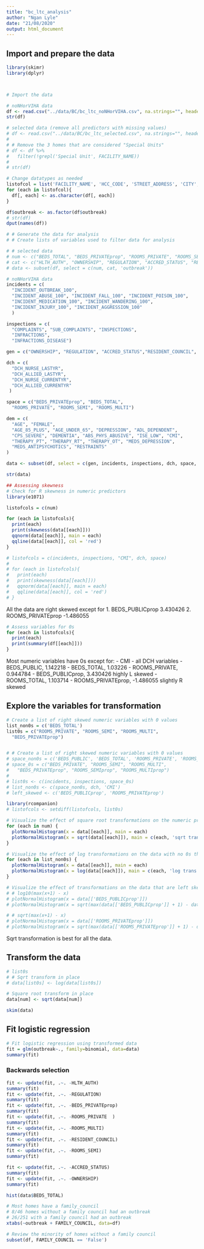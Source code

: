 ```yaml
---
title: "bc_ltc_analysis"
author: "Ngan Lyle"
date: "21/08/2020"
output: html_document
---
```


## Import and prepare the data
```r
library(skimr)
library(dplyr)



# Import the data

# noNHorVIHA data
df <- read.csv("../data/BC/bc_ltc_noNHorVIHA.csv", na.strings="", header=TRUE)
str(df)

# selected data (remove all predictors with missing values)
# df <- read.csv("../data/BC/bc_ltc_selected.csv", na.strings="", header=TRUE)
# 
# # Remove the 3 homes that are considered "Special Units"
# df <- df %>% 
#   filter(!grepl('Special Unit', FACILITY_NAME))
# 
# str(df)
```

```r
# Change datatypes as needed
listofcol = list('FACILITY_NAME', 'HCC_CODE', 'STREET_ADDRESS', 'CITY', 'POSTAL')
for (each in listofcol){
  df[, each] <- as.character(df[, each])
}

df$outbreak <- as.factor(df$outbreak)
# str(df)
dput(names(df))
```

```r
# # Generate the data for analysis
# # Create lists of variables used to filter data for analysis

# # selected data
# num <- c("BEDS_TOTAL", "BEDS_PRIVATEprop", "ROOMS_PRIVATE", "ROOMS_SEMI", "ROOMS_MULTI")
# cat <- c("HLTH_AUTH", "OWNERSHIP", "REGULATION", "ACCRED_STATUS", "RESIDENT_COUNCIL", "FAMILY_COUNCIL")
# data <- subset(df, select = c(num, cat, 'outbreak'))

# noNHorVIHA data
incidents = c(
  "INCIDENT_OUTBREAK_100",
  "INCIDENT_ABUSE_100", "INCIDENT_FALL_100", "INCIDENT_POISON_100",
  "INCIDENT_MEDICATION_100", "INCIDENT_WANDERING_100",
  "INCIDENT_INJURY_100", "INCIDENT_AGGRESSION_100"
  )

inspections = c(
  "COMPLAINTS", "SUB_COMPLAINTS", "INSPECTIONS",
  "INFRACTIONS",
  "INFRACTIONS_DISEASE")

gen = c("OWNERSHIP", "REGULATION", "ACCRED_STATUS","RESIDENT_COUNCIL", "FAMILY_COUNCIL")

dch = c(
  "DCH_NURSE_LASTYR", 
  "DCH_ALLIED_LASTYR", 
  "DCH_NURSE_CURRENTYR",
  "DCH_ALLIED_CURRENTYR"
 )

space = c("BEDS_PRIVATEprop", "BEDS_TOTAL",
  "ROOMS_PRIVATE", "ROOMS_SEMI", "ROOMS_MULTI")

dem = c(
  "AGE", "FEMALE", 
  "AGE_85_PLUS", "AGE_UNDER_65", "DEPRESSION", "ADL_DEPENDENT", 
  "CPS_SEVERE", "DEMENTIA", "ABS_PHYS_ABUSIVE", "ISE_LOW", "CMI", 
  "THERAPY_PT", "THERAPY_RT", "THERAPY_OT", "MEDS_DEPRESSION", 
  "MEDS_ANTIPSYCHOTICS", "RESTRAINTS"
)

data <- subset(df, select = c(gen, incidents, inspections, dch, space, 'outbreak'))

str(data)
```



```r
## Assessing skewness
# Check for R skewness in numeric predictors
library(e1071)

listofcols = c(num)

for (each in listofcols){
  print(each)
  print(skewness(data[[each]]))
  qqnorm(data[[each]], main = each)
  qqline(data[[each]], col = 'red')
}

# listofcols = c(incidents, inspections, "CMI", dch, space)
# 
# for (each in listofcols){
#   print(each)
#   print(skewness(data[[each]]))
#   qqnorm(data[[each]], main = each)
#   qqline(data[[each]], col = 'red')
# }

```


All the data are right skewed except for 
  1. BEDS_PUBLICprop 3.430426
  2. ROOMS_PRIVATEprop -1.486055

```r
# Assess variables for 0s
for (each in listofcols){
  print(each)
  print(summary(df[[each]]))
}

```

Most numeric variables have 0s except for:
- CMI
- all DCH variables
- BEDS_PUBLIC, 1.142218
- BEDS_TOTAL, 1.03226
- ROOMS_PRIVATE, 0.944784
- BEDS_PUBLICprop, 3.430426 highly L skewed
- ROOMS_TOTAL, 1.103714
- ROOMS_PRIVATEprop, -1.486055 slightly R skewed

## Explore the variables for transformation
```r

# Create a list of right skewed numeric variables with 0 values
list_non0s = c('BEDS_TOTAL')
list0s = c("ROOMS_PRIVATE", "ROOMS_SEMI", "ROOMS_MULTI",
  "BEDS_PRIVATEprop")


# # Create a list of right skewed numeric variables with 0 values
# space_non0s = c('BEDS_PUBLIC', 'BEDS_TOTAL', 'ROOMS_PRIVATE', 'ROOMS_TOTAL')
# space_0s = c("BEDS_PRIVATE", "ROOMS_SEMI", "ROOMS_MULTI",
#   "BEDS_PRIVATEprop", "ROOMS_SEMIprop", "ROOMS_MULTIprop")
# 
# list0s <- c(incidents, inspections, space_0s)
# list_non0s <- c(space_non0s, dch, 'CMI')
# left_skewed <- c('BEDS_PUBLICprop', 'ROOMS_PRIVATEprop')

library(rcompanion)
# listofcols <- setdiff(listofcols, list0s)

# Visualize the effect of square root transformations on the numeric predictors
for (each in num) {  
  plotNormalHistogram(x = data[[each]], main = each)
  plotNormalHistogram(x = sqrt(data[[each]]), main = c(each, 'sqrt trans'))
}

# Visualize the effect of log transformations on the data with no 0s that are right skewed
for (each in list_non0s) {  
  plotNormalHistogram(x = data[[each]], main = each)
  plotNormalHistogram(x = log(data[[each]]), main = c(each, 'log trans'))
}

# Visualize the effect of transformations on the data that are left skewed
# # log10(max(x+1) - x)
# plotNormalHistogram(x = data[['BEDS_PUBLICprop']])
# plotNormalHistogram(x = sqrt(max(data[['BEDS_PUBLICprop']] + 1) - data[['BEDS_PUBLICprop']]))

# # sqrt(max(x+1) - x)
# plotNormalHistogram(x = data[['ROOMS_PRIVATEprop']])
# plotNormalHistogram(x = sqrt(max(data[['ROOMS_PRIVATEprop']] + 1) - data[['ROOMS_PRIVATEprop']]))

```
Sqrt transformation is best for all the data.


## Transform the data
```r
# list0s
# # Sqrt transform in place
# data[list0s] <- log(data[list0s])

# Square root transform in place
data[num] <- sqrt(data[num])

skim(data)
```

## Fit logistic regression
```r
# Fit logistic regression using transformed data
fit = glm(outbreak~., family=binomial, data=data)
summary(fit)
```

### Backwards selection
```r
fit <- update(fit, .~. -HLTH_AUTH)
summary(fit)
fit <- update(fit, .~. -REGULATION)
summary(fit)
fit <- update(fit, .~. -BEDS_PRIVATEprop)
summary(fit)
fit <- update(fit, .~. -ROOMS_PRIVATE  )
summary(fit)
fit <- update(fit, .~. -ROOMS_MULTI)
summary(fit)
fit <- update(fit, .~. -RESIDENT_COUNCIL)
summary(fit)
fit <- update(fit, .~. -ROOMS_SEMI)
summary(fit)

fit <- update(fit, .~. -ACCRED_STATUS)
summary(fit)
fit <- update(fit, .~. -OWNERSHIP)
summary(fit)

```

```r
hist(data$BEDS_TOTAL)

# Most homes have a family_council
# 8/46 homes without a family council had an outbreak
# 26/251 with a family council had an outbreak
xtabs(~outbreak + FAMILY_COUNCIL, data=df)

# Review the minority of homes without a family council
subset(df, FAMILY_COUNCIL == 'False')
```

```r

```

```r

```

